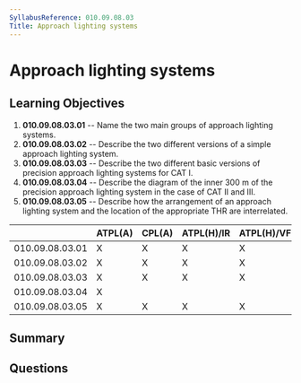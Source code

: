 ```yaml
---
SyllabusReference: 010.09.08.03
Title: Approach lighting systems
---
```


# Approach lighting systems

## Learning Objectives

1. **010.09.08.03.01** -- Name the two main groups of approach lighting systems.
2. **010.09.08.03.02** -- Describe the two different versions of a simple approach
   lighting system.
3. **010.09.08.03.03** -- Describe the two different basic versions of precision
   approach lighting systems for CAT I.
4. **010.09.08.03.04** -- Describe the diagram of the inner 300 m of the precision
   approach lighting system in the case of CAT II and III.
5. **010.09.08.03.05** -- Describe how the arrangement of an approach lighting
   system and the location of the appropriate THR are interrelated.

|                 | ATPL(A) | CPL(A) | ATPL(H)/IR | ATPL(H)/VFR | CPL(H) | IR  | CBIR(A) |
| --------------- | ------- | ------ | ---------- | ----------- | ------ | --- | ------- |
| 010.09.08.03.01 | X       | X      | X          | X           | X      | X   | X       |
| 010.09.08.03.02 | X       | X      | X          | X           | X      | X   | X       |
| 010.09.08.03.03 | X       | X      | X          | X           | X      | X   | X       |
| 010.09.08.03.04 | X       |        |            |             |        |     |         |
| 010.09.08.03.05 | X       | X      | X          | X           | X      | X   | X       |

## Summary

## Questions
